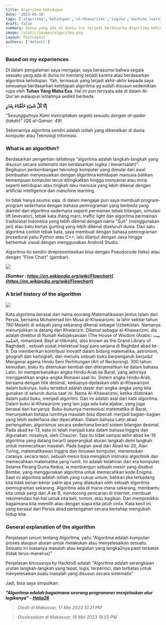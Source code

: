 ```yaml
---
title: Algoritma Kehidupan
date: '2023-05-18'
tags: ['algoritma','kehidupan','al-Khawarizmi','logika','machine learning']
draft: false
summary: Semua yang ada di dunia ini terjadi berdasarka Algortima Kehidupan
image: /static/images/algoritma.png
layout: PostLayout
authors: ['default']
---
```

### Based on my experiences

Di dalam pengalaman saya mengajar, saya berasumsi bahwa segala sesuatu yang ada di dunia ini memang terjadi karena atau berdasarkan algoritma kehidupan. Yah, termasuk yang terjadi akhir-akhir kepada saya semuanya berdasarkan ketetapan algoritma yg sudah disusun sedemikian rupa oleh **Tuhan Yang Maha Esa**. Hal ini pun ternyata ada di dalam Al-Qur'an walaupun istilahnya sedikit berbeda.

 **إِنَّا كُلَّ شَيْءٍ خَلَقْنَاهُ بِقَدَرٍ**

*“Sesungguhnya Kami menciptakan segala sesuatu dengan al-qadar (takdir)” (QS al-Qamar: 49).*

Sebenarnya algoritma sendiri adalah istilah yang dikenalkan di dunia komputer atau Teknologi Informasi.

### What is an algorithm?

Berdasarkan pengertian istilahnya "algoritma adalah langkah-langkah yang disusun secara sistematis dan berdasarkan logika ( benar/salah)". Begitupun perkembangan teknologi komputer yang dimulai dari awal pembuatan menyesuaikan dengan algoritma kehidupan manusia bahkan kemampuan komputer terus ditingkatkan hingga menyamai atau mirip seperti kehidupan atau tingkah laku manusia yang lebih dikenal dengan artificial intelligence dan manchine learning.

Ini tidak hanya asumsi saja, di dalam mengajar pun saya membuat program-program sederhana dengan bahasa pemrograman yang berbeda yang diambil dari algoritma sederhana seperti permainan tebak bilangan, simulasi lift (evevator), tebak kata (hang man), traffic light dan algoritma permainan tradisional Indonesia yang lebih dikenal dengan nama "Suit" (menggunakan jari) atau batu kertas gunting yang lebih dikenal diseluruh dunia. Dari satu algoritma contoh tebak kata, saya membuat dengan bahasa pemrograman prosedural yaitu Python atau C++, lalu dilanjut dengan Java hingga berbentuk visual dengan menggunakan Android Studio.

Algoritma itu sendiri direpresentasikan bisa dengan Pseudocode (teks) atau dengan "Flow Chart" (gambar).

<img src="https://upload.wikimedia.org/wikipedia/commons/9/91/LampFlowchart.svg"/>

 ***[Sumber : https://en.wikipedia.org/wiki/Flowchart](https://en.wikipedia.org/wiki/Flowchart)***

### A brief history of the algorithm

<img src="https://mmc.tirto.id/image/otf/700x0/2017/05/27/Ilustrasi-muhammad-ibn-musa-IST_ratio-16x9.jpg"/>

Kata algoritma berasal dari nama seorang Matematikawan jenius Islam dari Persia, bernama Muhammad bin Musa al-Khawarizmi. Ia lahir sekitar tahun 780 Masehi di wilayah yang sekarang dikenal sebagai Uzbekistan. Namanya menunjukkan ia datang dari Khwarizm. Dikenal sebagai al-Khawarizmi, dia adalah direktur di Rumah Kebijaksanaan (The House of Wisdom (Arabic: بيت الحكمة, romanized: Bayt al-Ḥikmah), also known as the Grand Library of Baghdad) , sebuah pusat intelektual bagi para sarjana di Baghdad abad ke-9. Dia memberikan kontribusi inovatif dalam bidang matematika, astronomi, geografi dan kartografi, dan menulis sebuah buku berpengaruh berjudul Mengenai agama Hindu Seni Perhitungan (Art of Reckoning). 300 tahun kemudian, buku itu ditemukan kembali dan diterjemahkan ke dalam bahasa Latin. Ini memperkenalkan angka Hindu-Arab ke Barat, yang akhirnya menggantikan angka-angka Romawi saat itu.
Sistem angka Hindu-Arab, bersama dengan titik desimal, keduanya dijelaskan oleh al-Khawarizmi dalam bukunya. buku tersebut adalah dasar dari angka-angka yang kita gunakan di seluruh dunia saat ini.
Nama Al-Khawarizmi, ketika dilatinkan dalam judul buku, menjadi algoritmi. Dan ini adalah asal dari kata algoritma. Dalam buku al-Khawarizmi yang lain juga ada kata aljabar, yang juga berasal dari karyanya. Buku-bukunya merevolusi matematika di Barat, menunjukkan betapa rumitnya masalah bisa dipecah menjadi bagian-bagian yang lebih sederhana dan dipecahkan.
Dalam bahasa Latin abad pertengahan, algorismus secara sederhana berarti sistem bilangan desimal. Pada abad ke-13, kata ini telah menjadi kata dalam bahasa Inggris dan digunakan. misalnya, oleh Chaucer. Tapi itu tidak sampai akhir abad ke-19 algoritma yang datang berarti seperangkat aturan langkah demi langkah untuk memecahkan masalah.
Pada bagian awal dari Abad ke-20, Alan Turing, matematikawan Inggris dan ilmuwan komputer, menemukan caranya. secara teori, sebuah mesin bisa mengikuti instruksi algoritmik dan memecahkan matematika yang rumit. Ini adalah kelahiran dari era komputer. Selama Perang Dunia Kedua, ia membangun sebuah mesin yang disebut Bombe, yang menggunakan algoritma untuk memecahkan kode Enigma. Saat ini algoritma adalah istilah yang cukup umum, bahkan jika terkadang kita tidak benar-benar yakin apa yang dilakukan oleh sebuah algoritma pemrograman sekarang.
Algoritma ada di mana-mana sekarang, membantu kita untuk pergi dari A ke B, mendorong pencarian di internet, membuat rekomendasi hal-hal untuk kita beli, tonton, atau bagikan. Dan memprediksi bagaimana kita memilih atau dengan siapa kita jatuh cinta. Kata kecil ini yang berasal dari Persia abad pertengahan secara bertahap mengubah hidup kita.

### General explanation of the algorithm

Penjelasan umum tentang Algoritma, yaitu
"Algoritma adalah kumpulan proses ataupun aturan untuk melakukan atau menyelesaikan sesuatu. Sesuatu ini biasanya masalah atau kegiatan yang langka2nya pasti terbatas (tidak terus-menerus)"

Penjelasan khususnya by Hacktiv8 adalah
"Algoritma adalah serangkaian urutan langkah-langkah yang tepat, logis, terperinci, dan terbatas untuk menyelesaikan suatu masalah yang disusun secara sistematis"

Jadi, bisa saya simpulkan:

***"Algoritma adalah bagaimana seorang programmer menjelaskan alur logikanya" - [Halip26](https://halip26.github.io/)***

>*Diedit di Makassar, 17 Mei 2023 10.31 PM*

>*Diselesaikan di Makassar, 19 Mei 2023 19.55 PM*
